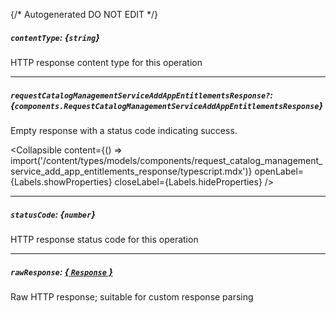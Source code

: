 {/* Autogenerated DO NOT EDIT  */}

##### `contentType`: *{`string`}*
HTTP response content type for this operation

---
##### `requestCatalogManagementServiceAddAppEntitlementsResponse?`: *{`components.RequestCatalogManagementServiceAddAppEntitlementsResponse`}*
Empty response with a status code indicating success.

<Collapsible content={() => import('/content/types/models/components/request_catalog_management_service_add_app_entitlements_response/typescript.mdx')} openLabel={Labels.showProperties} closeLabel={Labels.hideProperties} />


---
##### `statusCode`: *{`number`}*
HTTP response status code for this operation

---
##### `rawResponse`: [*{ `Response` }*](https://developer.mozilla.org/en-US/docs/Web/API/Response)
Raw HTTP response; suitable for custom response parsing


